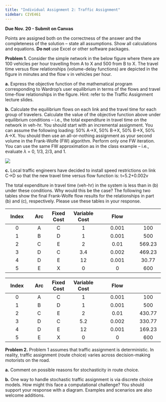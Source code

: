```yaml
---
title: "Individual Assignment 2: Traffic Assignment"
sidebar: CIVE461
---
```


**Due Nov. 20 - Submit on Canvas**

Points are assigned both on the correctness of the answer and the completeness of the solution – state all assumptions. Show all calculations and equations. **Do not** use Excel or other software packages.

**Problem 1.** Consider the simple network in the below figure where there are 100 vehicles per hour travelling from A to X and 500 from B to X. The travel time versus flow relationships (volume-delay functions) are depicted in the figure in minutes and the flow v in vehicles per hour.

**a.** Express the objective function of the mathematical program corresponding to Wardrop's user equilibrium in terms of the flows and travel time-flow relationships in the figure. Hint: refer to the Traffic Assignment lecture slides.

**b.** Calculate the equilibrium flows on each link and the travel time for each group of travelers. Calculate the value of the objective function above under equilibrium conditions – i.e., the total expenditure in travel time on the network in veh-hr. You should start with an incremental assignment. You can assume the following loading: 50% A->X, 50% B->X, 50% B->X, 50% A->X. You should then use an all-or-nothing assignment as your second volume in the Frank-Wolfe (FW) algorithm. Perform only one FW iteration. You can use the same FW approximation as in the class example – i.e., evaluate $\lambda$ = 0, 1/3, 2/3, and 1.

 ![](../images/assignments/network.png){fig-align="center"}

**c.** Local traffic engineers have decided to install speed restrictions on link C->D so that the new travel time versus flow function is:
t=5.2+0.002v

The total expenditure in travel time (veh-hr) in the system is less than in (b) under these conditions. Why would this be the case? The following two tables show the final Frank-Wolfe flow results for the relationships in part (b) and (c), respectively. Please use these tables in your response.

|     Index    |     Arc               |     Fixed Cost    |     Variable Cost    |      Flow     |
|:------------:|:----------:|:--------:|:-----------------:|:--------------------:|:-------------:|
|       0      |      A     |     C    |          1        |         0.001        |       100     |
|       1      |      B     |     D    |          1        |         0.001        |       500     |
|       2      |      C     |     E    |          2        |          0.01        |     569.23    |
|       3      |      D     |     C    |         3.4       |         0.002        |     469.23    |
|       4      |      D     |     E    |         12        |         0.001        |      30.77    |
|       5      |      E     |     X    |          0        |           0          |       600     |
				
|     Index    |     Arc               |     Fixed Cost    |     Variable Cost    |      Flow     |
|:------------:|:----------:|:--------:|:-----------------:|:--------------------:|:-------------:|
|       0      |      A     |     C    |          1        |         0.001        |       100     |
|       1      |      B     |     D    |          1        |         0.001        |       500     |
|       2      |      C     |     E    |          2        |          0.01        |     430.77    |
|       3      |      D     |     C    |         5.2       |         0.002        |     330.77    |
|       4      |      D     |     E    |         12        |         0.001        |     169.23    |
|       5      |      E     |     X    |          0        |           0          |       600     |

**Problem 2.** Problem 1 assumes that traffic assignment is deterministic. In reality, traffic assignment (route choice) varies across decision-making motorists on the road. 

**a.** Comment on possible reasons for stochasticity in route choice.

**b.** One way to handle stochastic traffic assignment is via discrete choice models. How might this face a computational challenge? You should support your response with a diagram. Examples and scenarios are also welcome additions.

